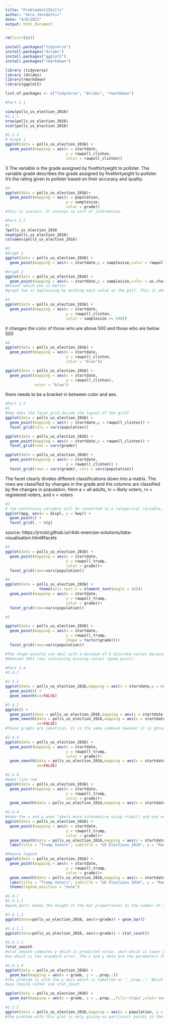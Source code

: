```yaml
---
title: "ProblemSet1Skills"
author: "Vera Jónsdóttir"
date: "4/8/2021"
output: html_document
---
```

```r
rm(list=ls())

install.packages("tidyverse")
install.packages("dslabs")
install.packages("ggplot2")
install.packages("rmarkdown")

library (tidyverse)
library (dslabs)
library(rmarkdown)
library(ggplot2)

list.of.packages <- c("tidyverse", "dslabs", "rmarkdown")
```

```r
#Part 2.1

view(polls_us_election_2016)
#2.1.1
nrow(polls_us_election_2016)
ncol(polls_us_election_2016)
```


```r
#2.1.2
# Graph 1
ggplot(data = polls_us_election_2016) +
  geom_point(mapping = aes(x = startdate,
                           y = rawpoll_clinton,
                           color = rawpoll_clinton))
```

3
The variable is the grade assigned by fivethirtyeight to pollster. The variable grade describes the grade
assigned by fivethirtyeight to pollster. It's the rating given to pollster based on their accuracy and quality.

```r
#4
ggplot(data = polls_us_election_2016)+
  geom_point(mapping = aes(x = population,
                           y = samplesize,
                           color = grade))
#this is useless. It conveys no sort of information.
```


```r
#Part 2.2
#1
?polls_us_election_2016
head(polls_us_election_2016)
colnames(polls_us_election_2016)
```


```r
#2 
#Graph 1
ggplot(data = polls_us_election_2016) +
  geom_point(mapping = aes(x = startdate,y = samplesize,color = rawpoll_johnson))


```


```r
#Graph 2
ggplot(data = polls_us_election_2016) +
  geom_point(mapping = aes(x = startdate,y = samplesize,color = as.character(rawpoll_johnson)))
#Answer which one is better
#graph two is explaining by marking each value in the poll. This is obviously too much information

```


```r
#3
ggplot(data = polls_us_election_2016) +
  geom_point(mapping = aes(x = startdate,
                           y = rawpoll_clinton,
                           color = samplesize >= 500))
```
it changes the color of those who are above 500 and those who are below 500

```r
#4
ggplot(data = polls_us_election_2016) +
  geom_point(mapping = aes(x = startdate,
                           y = rawpoll_clinton,
                           color = "blue"))
```

```r
ggplot(data = polls_us_election_2016) +
  geom_point(mapping = aes(x = startdate,
                           y = rawpoll_clinton),
             color = "blue")
```
there needs to be a bracket in between color and aes.

```r
#Part 2.3
#1
#How does the facet_grid decide the layout of the grid?
ggplot(data = polls_us_election_2016) +
  geom_point(mapping = aes(x = startdate,y = rawpoll_clinton)) +
  facet_grid(cols = vars(population))

```

```r
ggplot(data = polls_us_election_2016) +
  geom_point(mapping = aes(x = startdate,y = rawpoll_clinton)) +
  facet_grid(rows = vars(grade))
```


```r
ggplot(data = polls_us_election_2016) +
  geom_point(mapping = aes(x = startdate,
                           y = rawpoll_clinton)) +
  facet_grid(rows = vars(grade), cols = vars(population))
```
The facet clearly divides different classifications down into a matrix. The rows are classified by changes in the grade and the columns are classified by the changes in population.
Here a = all adults, lv = likely voters, rv = registered voters, and v = voters

```r
#2
# the continuous variable will be converted to a categorical variable, and the plot contains a # facet for each distinct value.
ggplot(mpg, aes(x = displ, y = hwy)) +
  geom_point() +
  facet_grid(. ~ cty)
```
source: https://jrnold.github.io/r4ds-exercise-solutions/data-visualisation.html#facets
```r
#3
ggplot(data = polls_us_election_2016) +
  geom_point(mapping = aes(x = startdate,
                           y = rawpoll_trump,
                           color = grade))+
  facet_grid(rows=vars(population))
```

```r
#4
ggplot(data = polls_us_election_2016) +
               theme(axis.text.x = element_text(angle = 45))+
  geom_point(mapping = aes(x = startdate,
                           y = rawpoll_trump,
                           color = grade))+
  facet_grid(rows=vars(population))
```

```r
#5

ggplot(data = polls_us_election_2016) +
  geom_point(mapping = aes(x = startdate,
                           y = rawpoll_trump,
                           shape = factor(grade)))+
  facet_grid(rows=vars(population))

#The shape palette can deal with a maximum of 6 discrete values because more than 6 becomes difficult to discriminate; you have 10. Consider specifying shapes manually if you must have them.
#Removed 1961 rows containing missing values (geom_point).

```

```r
#Part 2.4
#2.4.1

```

```r
#2.4.2
ggplot(data = polls_us_election_2016,mapping = aes(x = startdate,y = rawpoll_trump))+
  geom_point() +
  geom_smooth(se=FALSE)
```
```r
#2.4.2
ggplot() +
  geom_point(data = polls_us_election_2016,mapping = aes(x = startdate,y = rawpoll_trump)) +
  geom_smooth(data = polls_us_election_2016,mapping = aes(x = startdate,y = rawpoll_trump),
              se=FALSE)
#These graphs are identical. It is the same command however it is phrased differently.
```

```r
#2.4.3
ggplot(data = polls_us_election_2016) +
  geom_point(mapping = aes(x = startdate,
                           y = rawpoll_trump,
                           color = grade))+
  geom_smooth(data = polls_us_election_2016,mapping = aes(x = startdate,y = rawpoll_trump),
              se=FALSE)
```
```r
#2.4.4
#make line red
ggplot(data = polls_us_election_2016) +
  geom_point(mapping = aes(x = startdate,
                           y = rawpoll_trump,
                           color = grade))+
  geom_smooth(data = polls_us_election_2016,mapping = aes(x = startdate,y = rawpoll_trump), color = "red", se=FALSE)

```
```r
#2.4.4
#make the x and y axes labels more informative using +labs() and use and informative title
ggplot(data = polls_us_election_2016) +
  geom_point(mapping = aes(x = startdate,
                           y = rawpoll_trump,
                           color = grade))+
  geom_smooth(data = polls_us_election_2016,mapping = aes(x = startdate,y = rawpoll_trump), color = "red", se=FALSE)+
  labs(title = "Trump Voters", subtitle = "US Elections 2016", y = "Raw Polling Data", x = "Starting Date")
```
```r
#Remove legend
ggplot(data = polls_us_election_2016) +
  geom_point(mapping = aes(x = startdate,
                           y = rawpoll_trump,
                           color = grade))+
  geom_smooth(data = polls_us_election_2016,mapping = aes(x = startdate,y = rawpoll_trump), color = "red", se=FALSE)+
  labs(title = "Trump Voters", subtitle = "US Elections 2016", y = "Raw Polling Data", x = "Starting Date")+
  theme(legend.position = "none")

```
```r
#2.4.1
#2.4.1.1
#geom_bar() makes the height of the bar proportional to the number of cases in each group (or if the weight aesthetic is supplied, the sum of the weights). If you want the heights of the bars to represent values in the data, use geom_col() instead.


```

```r
#2.4.1.2
ggplot(data=polls_us_election_2016, aes(x=grade)) + geom_bar()

```
```r
#2.4.1.2
ggplot(data=polls_us_election_2016, aes(x=grade)) + stat_count()
```
```r
#2.4.1.3
?stat_smooth
#stat_smooth computes y which is predicted value, ymin which is lower pointwise confidence interval around the mean, ymax which is upper pointwise confidence interval around the mean, 
#se which is the standard error. The x and y data are the parameters that control its behavior

```

```r
#2.4.1.4
ggplot(data = polls_us_election_2016) +
  geom_bar(mapping = aes(x = grade, y = ..prop..))
#the problem is with the y axis which is labelled as "..prop..". Which signifies proportion.
#you should rather use stat_count
```
```r
ggplot(data = polls_us_election_2016) +
  geom_bar(mapping = aes(x = grade, y = ..prop..,fill='class',stat='count',group=factor(1)))

```
```r
#2.5.1
ggplot(data = polls_us_election_2016,mapping = aes(x = population, y = grade)) +geom_point()
#the problem with this plot is only giving us particualr points in the data but not really accurately showing us the distribution in the graph.
```





